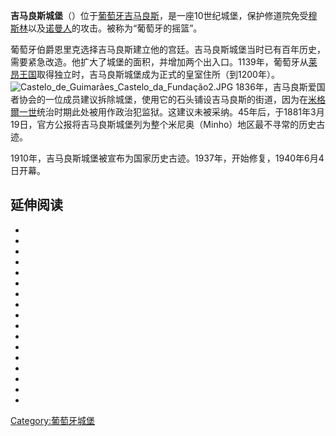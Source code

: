 {{Unreferenced|time=2018-03-11T01:17:52+00:00}}
{{Infobox Military Structure
|name=吉马良斯城堡
|location=[[葡萄牙|葡萄牙]][[吉马良斯|吉马良斯]]
|image=[[Image:Castelo_de_Guimarães_Castelo_da_Fundação.JPG|250px]]
|caption=
|type=中世纪城堡
|built= 958-1200
|ownership=[[葡萄牙共和国|葡萄牙共和国]]
}}
'''吉马良斯城堡'''（{{lang-pt|Castelo de Guimarães}}）位于[[葡萄牙|葡萄牙]][[吉马良斯|吉马良斯]]，是一座10世纪城堡，保护修道院免受[[穆斯林|穆斯林]]以及[[诺曼人|诺曼人]]的攻击。被称为“葡萄牙的摇篮”。

葡萄牙伯爵恩里克选择吉马良斯建立他的宫廷。吉马良斯城堡当时已有百年历史，需要紧急改造。他扩大了城堡的面积，并增加两个出入口。1139年，葡萄牙从[[莱昂王国|莱昂王国]]取得独立时，吉马良斯城堡成为正式的皇室住所（到1200年）。
[[Image:Castelo_de_Guimarães_Castelo_da_Fundação2.JPG|thumb]]
1836年，吉马良斯爱国者协会的一位成员建议拆除城堡，使用它的石头铺设吉马良斯的街道，因为在[[米格爾一世_(葡萄牙)|米格爾一世]]统治时期此处被用作政治犯监狱。这建议未被采纳。45年后，于1881年3月19日，官方公报将吉马良斯城堡列为整个米尼奥（Minho）地区最不寻常的历史古迹。

1910年，吉马良斯城堡被宣布为国家历史古迹。1937年，开始修复，1940年6月4日开幕。
{{Commons|Castelo de Guimarães}}
{{Coord|41.4479|N|8.2906|W|type:landmark|display=title}}

==延伸阅读==
{{refbegin}}
* {{citation |last=Almeida |first=Carlos |last2=Ferreira |first2=Alberto de |title=Implantação do Românico: Arquitectura militar e civil in História da Arte em Portugal |volume=3 |location=Lisbon, Portugal |year=1986 |pages=132–145|language=pt}}
* {{citation |last=Barroca |first=Mário Jorge |contribution=Do Castelo da Reconquista ao Castelo Românico (séc. IX a XII) |title=Portugália |edition=Nova Série |volume=XI-XII |year=1990–1991 |pages=114–115|language=pt}}
* {{citation |last=Cachada |first=Armindo |title=Guimarães: Roteiro Turístico |location=Guimarães, Portugal |year=1992|language=pt}}
* {{citation |last=Carvalho |first=A.L. |title=Castelo de Guimarães: Sua História Dramática e Militar |location=Guimarães, Portugal |year=1937|language=pt}}
* {{citation |last=Forte |first=Joaquim |contribution=Encontrada no castelo estrutura edificada |title=Jornal de Notícias Minho |date=18 January 2004 |pages=8|language=pt}}
*{{Cite journal|last = García Álvarez|first = Manuel Rubén|title = ¿La Reina Velasquita, nieta de Muniadomna Díaz?|year = 1960|journal = Work de Guimarães|number = 70|pages = 197–230|url = http://www.csarmento.uminho.pt/docs/ndat/rg/RG070_10.pdf|access-date = 2018-03-21|archive-url = https://web.archive.org/web/20131006211512/http://www.csarmento.uminho.pt/docs/ndat/rg/RG070_10.pdf|archive-date = 2013-10-06|url-status = dead|dead-url = no}}
* {{citation |last=Gil |first=Júlio |title=Os Mais Belos Castelos de Portugal |location=Lisbon, Portugal |year=1986|language=pt}}
* {{citation |last=Guimarães |first=Alfredo |title=O Castelo e as Muralhas de Guimarães: Notícia Histórica |location=Porto, Portugal |year=1940|language=pt}}
* {{citation |last=Lacerda |first=AArão |title=História da Arte em Portugal |volume=1 |location=Porto, Portugal |year=1942|language=pt|oclc=40678737}}
*{{Cite book|last=Mattoso| first= José |authorlink=José Mattoso|title = A nobreza medieval portuguesa: a família e o poder|chapter = As famílias condais portucalenses dos séculos X e XII|publisher =Editorial Estampa|location= Lisbon |year= 1981|language = pt|oclc = 8242615|ref=harv}}
* {{citation |last=Pereira |first=Paulo |title=História da Arte em Portugal |volume=I |location=Lisbon, Portugal |year=1995|language=pt}}
* {{citation |last=Pina |first=Luís de |title=O Castelo de Guimarães |location=Vila Nova de Gaia, Portugal |language=pt |year=1933}}
* {{citation |editor=DGEMN |title=O Castelo de Guimarães |issue=Boletim 8 |publisher=Direcção Geral dos Edifícios e Monumentos Nacionais |location=Lisbon, Portugal |year=1937 |language=pt}}
* {{citation |title=Património Arquitectónico e Arqueológico Classificado, Inventário |location=Lisboa |year=1993 |volume=II |publisher=Distrito de Braga |pages=47|language=pt}}
* {{citation |publisher=Ministério das Obras Públicas |title=Relatório da Actividade do Ministério no ano de 1952 |location=Lisbon, Portugal |year=1953|language=pt}}
* {{citation |publisher=Ministério das Obras Públicas |title=Relatório da Actividade do Ministério no Ano de 1962 |volume= |location=Lisbon, Portugal |year=1963|language=pt}}
* {{citation |title=Tesouros Artísticos de Portugal |location=Lisbon, Portugal |year=1976|language=pt}}
{{refend}}

[[Category:葡萄牙城堡|Category:葡萄牙城堡]]